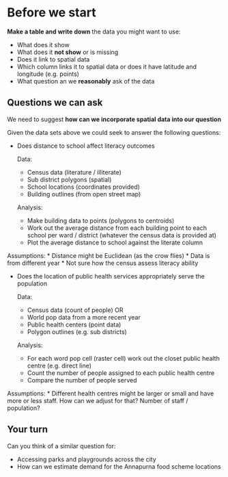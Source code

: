 

# Before we start

**Make a table and write down** the data you might want to use:

-   What does it show 
-   What does it **not show** or is missing
-   Does it link to spatial data
-   Which column links it to spatial data or does it have latitude and longitude (e.g. points)
-   What question an we **reasonably** ask of the data

## Questions we can ask

We need to suggest **how can we incorporate spatial data into our
question**

Given the data sets above we could seek to answer the following
questions:

-   Does distance to school affect literacy outcomes

    Data:

    -   Census data (literature / illiterate)
    -   Sub district polygons (spatial)
    -   School locations (coordinates provided)
    -   Building outlines (from open street map)

    Analysis:

    -   Make building data to points (polygons to centroids)
    -   Work out the average distance from each building point to each
        school per ward / district (whatever the census data is provided
        at)
    -   Plot the average distance to school against the literate column

Assumptions: \* Distance might be Euclidean (as the crow flies) \* Data
is from different year \* Not sure how the census assess literacy
ability

-   Does the location of public health services appropriately serve the
    population

    Data:

    -   Census data (count of people) OR
    -   World pop data from a more recent year
    -   Public health centers (point data)
    -   Polygon outlines (e.g. sub districts)

    Analysis:

    -   For each word pop cell (raster cell) work out the closet public
        health centre (e.g. direct line)
    -   Count the number of people assigned to each public health centre
    -   Compare the number of people served

Assumptions: \* Different health centres might be larger or small and
have more or less staff. How can we adjust for that? Number of staff /
population?

## Your turn

Can you think of a similar question for:

-   Accessing parks and playgrounds across the city
-   How can we estimate demand for the Annapurna food scheme locations
